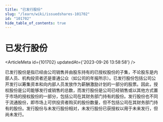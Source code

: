 ```yaml
---
title: "已发行股份"
slug: "/learn/wiki/issuedshares-101702"
id: "101702"
hide_table_of_contents: true
---
```



# 已发行股份

<ArticleMeta id={101702} updatedAt={'2023-09-26 13:58:58'} />
<div className='border-solid border-b border-t-0 my-4 border-[var(--ifm-color-gray-300)]' />

已发行股份是指已经由公司销售并由股东持有的已授权股份的子集，不论股东是内部人员、机构投资者还是普通公众（如公司的年报所示）。已发行股份包括公司公开发行以筹集资本和向内部人员发放作为薪酬激励计划的一部分的股票。因此，授权股份是公司能够发行或销售的总数，而发行股份是公司已经销售或以其他方式置于市场的授权股份的一部分，包括公司在其财务部门持有的股份。发行股份也不同于流通股份，即市场上可供投资者购买的股份数量，但不包括公司在其财务部门持有的股份。发行股份与未发行股份相对，未发行股份已获授权以用于未来发行，但尚未发行。
